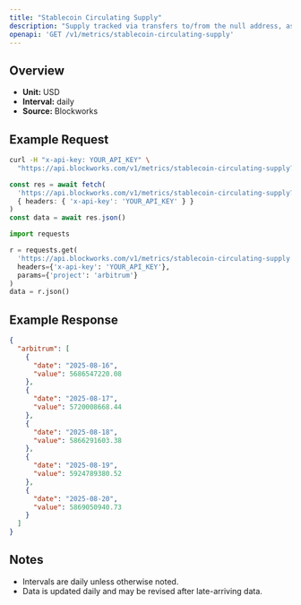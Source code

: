 ```yaml
---
title: "Stablecoin Circulating Supply"
description: "Supply tracked via transfers to/from the null address, as well as distinct issuance and redemption events for supported stablecoins. Circulating supply remove supply held in bridges, token treasuries, and known mint/burn addresses."
openapi: 'GET /v1/metrics/stablecoin-circulating-supply'
---
```


## Overview

- **Unit:** USD
- **Interval:** daily
- **Source:** Blockworks

## Example Request

<CodeGroup>

```bash cURL
curl -H "x-api-key: YOUR_API_KEY" \
  "https://api.blockworks.com/v1/metrics/stablecoin-circulating-supply?project=arbitrum"
```

```typescript TypeScript
const res = await fetch(
  'https://api.blockworks.com/v1/metrics/stablecoin-circulating-supply?project=arbitrum',
  { headers: { 'x-api-key': 'YOUR_API_KEY' } }
)
const data = await res.json()
```

```python Python
import requests

r = requests.get(
  'https://api.blockworks.com/v1/metrics/stablecoin-circulating-supply',
  headers={'x-api-key': 'YOUR_API_KEY'},
  params={'project': 'arbitrum'}
)
data = r.json()
```

</CodeGroup>

## Example Response

```json
{
  "arbitrum": [
    {
      "date": "2025-08-16",
      "value": 5686547220.08
    },
    {
      "date": "2025-08-17",
      "value": 5720008668.44
    },
    {
      "date": "2025-08-18",
      "value": 5866291603.38
    },
    {
      "date": "2025-08-19",
      "value": 5924789380.52
    },
    {
      "date": "2025-08-20",
      "value": 5869050940.73
    }
  ]
}
```

## Notes
- Intervals are daily unless otherwise noted.
- Data is updated daily and may be revised after late-arriving data.
